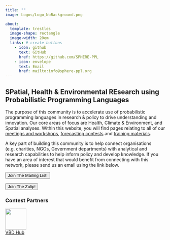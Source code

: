 ```yaml
---
title: ""
image: Logos/Logo_NoBackground.png

about: 
  template: trestles
  image-shape: rectangle
  image-width: 20em
  links: # create buttons
    - icon: github
      text: GitHub
      href: https://github.com/SPHERE-PPL
    - icon: envelope
      text: Email
      href: mailto:info@sphere-ppl.org
---
```


## SPatial, Health & Environmental REsearch using Probabilistic Programming Languages

The purpose of this community is to accelerate use of probabilistic programming languages in research & policy to drive understanding and innovation. Our core areas of focus are Health, Climate & Environment, and Spatial analyses. Within this website, you will find pages relating to all of our [meetings and workshops](pages/Events/index.qmd), [forecasting contests](pages/Forecasting_Contests/index.qmd) and [training materials](pages/Resources.qmd).

A key part of building this community is to help connect organisations (e.g. charities, NGOs, Government departments) with analytical and research capabilities to help inform policy and develop knowledge. If you have an area of interest that would benefit from connecting with this network, please send us an email using the link below.


<p>

</p>

<a href="pages/get_involved.qmd#" > 
<button type="button" class="btn btn-primary">Join The Mailing List!</button>
</a>

<a href="https://sphereppl.zulipchat.com/join/olwtpi7g3wbyh5mxv4uwipaw/" > 
<button type="button" class="btn btn-primary">Join The Zulip!</button>
</a>

### Contest Partners

![](pages/images/vbd.jpeg){width="66"}       
[VBD Hub](https://vbdhub.org/)